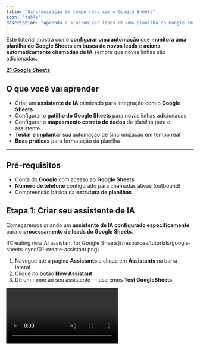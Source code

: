 ```yaml
---
title: "Sincronização em tempo real com o Google Sheets"
icon: "table"
description: "Aprenda a sincronizar leads de uma planilha do Google em tempo real e acionar chamadas de IA automaticamente "
---
```


Este tutorial mostra como **configurar uma automação** que **monitora uma planilha do Google Sheets em busca de novos leads** e **aciona automaticamente chamadas de IA** sempre que novas linhas são adicionadas.

**<u>21 Google Sheets</u>**

## O que você vai aprender

- Criar um **assistente de IA** otimizado para integração com o **Google Sheets**
- Configurar o **gatilho do Google Sheets** para novas linhas adicionadas
- Configurar o **mapeamento correto de dados** da planilha para o assistente
- **Testar e implantar** sua automação de sincronização em tempo real
- **Boas práticas** para formatação da planilha

---

## Pré-requisitos

- Conta do **Google** com acesso ao **Google Sheets**
- **Número de telefone** configurado para chamadas ativas (outbound)
- Compreensão básica da **estrutura de planilhas**

## Etapa 1: Criar seu assistente de IA

Começaremos criando um **assistente de IA configurado especificamente** para o **processamento de leads do Google Sheets**.

<Frame>
  ![Creating new AI assistant for Google Sheets](/resources/tutorials/google-sheets-sync/01-create-assistant.png)
</Frame>

1. Navegue até a página **Assistants** e clique em **Assistants** na barra lateral
2. Clique no botão **New Assistant**
3. Dê um nome ao seu assistente — usaremos **Test GoogleSheets**

<video autoPlay muted loop playsinline src="/resources/tutorials/google-sheets-sync/02-assistant-configuration.mp4" />

4. Conclua as configurações básicas:
   - Selecione um **número de telefone** para chamadas ativas (outbound)
   - Escolha uma **voz apropriada**
   - Defina o seu **fuso horário**

## Etapa 2: Configurar variáveis de chamada para dados da planilha

As **variáveis de chamada** serão mapeadas diretamente para as **colunas da sua planilha do Google Sheets**, portanto, **planeje a estrutura da planilha com antecedência**.

<Frame>
  ![Navigating to Prompts and Tools tab](/resources/tutorials/google-sheets-sync/03-prompts-and-tools-tab.png)
</Frame>

1. Vá até a guia **Prompts and Tools** (segunda guia)
2. Localize a seção **Call Variables**

<video autoPlay muted loop playsinline src="/resources/tutorials/google-sheets-sync/04-add-email-variable.mp4" />

3. Configure suas variáveis de chamada:
   - Você verá **customer_name** com o valor padrão **"John"**
   - Adicione a variável **email** com seu e-mail como valor padrão para teste
   - Adicione quaisquer **variáveis adicionais** que correspondam às colunas da sua planilha

   As variáveis podem ser usadas de várias formas:
   - No **prompt do sistema:** “Olá customer_name”
   - Em **ferramentas durante a chamada:** chamadas de API personalizadas
   - Em **importações de arquivos:** processamento em massa de leads
   - Na **plataforma de automação:** mapeamento dinâmico de dados

## Etapa 3: Criar campanha para leads da planilha

<Frame>
  ![Creating campaign for Google Sheets leads](/resources/tutorials/google-sheets-sync/06-create-campaign.png)
</Frame>

1. Navegue até a página **Campaigns** na barra lateral
2. Clique no botão **New Campaign**

<video autoPlay muted loop playsinline src="/resources/tutorials/google-sheets-sync/07-campaign-settings.mp4" />

3. Configure sua campanha:
   - Dê um **nome descritivo** à campanha
   - Selecione o **assistente** que você acabou de criar
   - Mantenha as **configurações padrão de tentativas** (podem ser ajustadas depois)
   - Clique em **Create** para salvar a campanha

## Etapa 4: Configurar automação do Google Sheets

Agora vamos criar a **automação que monitora sua planilha do Google Sheets** em busca de **novos leads**.

<video autoPlay muted loop playsinline src="/resources/tutorials/google-sheets-sync/08-automation-platform.mp4" />

1. Clique em **Automation Platform** na barra lateral
2. Crie um **novo fluxo do zero**

<video autoPlay muted loop playsinline src="/resources/tutorials/google-sheets-sync/09-search-google-sheets.mp4" />

1. Pesquise por **Google Sheets** na busca de gatilhos
2. Selecione o gatilho **New Row Added**

<video autoPlay muted loop playsinline src="/resources/tutorials/google-sheets-sync/10-create-connection.mp4" />

5. Crie uma nova conexão:
   - Clique em **New Connection**
   - Autorize com sua **conta do Google**
   - Clique em **Save** após a conexão ser estabelecida

## Etapa 5: Criar e configurar sua planilha de teste e adicionar dados de exemplo

Para este tutorial, vamos criar uma **planilha de teste formatada corretamente**.

<video autoPlay muted loop playsinline src="/resources/tutorials/google-sheets-sync/11-create-new-sheet.mp4" />

1. Acesse o **Google Sheets** e crie uma **nova planilha**
2. Dê o nome **testnewleads** (ou qualquer nome descritivo)
3. Adicione um **lead de teste** na primeira linha:
   - **Número de telefone:** use o formato internacional (+1234567890)
   - **Nome do cliente:** seu nome para teste
   - **E-mail:** seu endereço de e-mail

<Warning>
  **Formato do número de telefone:** sempre use o **formato internacional** com o **sinal de +** e **sem espaços ou parênteses**.\
  Exemplo: **\+1234567890**, e **não** _(123) 456-7890_
</Warning>

2. Salve a planilha — esses dados serão usados para **testes**.

## Etapa 7: Configurar o gatilho da automação

<video autoPlay muted loop playsinline src="/resources/tutorials/google-sheets-sync/14-select-spreadsheet.mp4" />

1. Retorne à **plataforma de automação**
2. Selecione sua **planilha** (**testnewleads**)
3. Selecione a **aba** específica (geralmente **Sheet1**)

<video autoPlay muted loop playsinline src="/resources/tutorials/google-sheets-sync/15-load-data.mp4" />

1. Clique em **Load Data** para carregar o lead de exemplo
2. Verifique se você consegue visualizar os **dados do lead** que acabou de criar

## Etapa 8: Configurar a ação da campanha

<video autoPlay muted loop playsinline src="/resources/tutorials/google-sheets-sync/16-add-action.mp4" />

1. Clique no ícone **“+”** para adicionar uma **ação**
2. Pesquise pela sua **plataforma de chamadas**
3. Selecione **Add Lead to Campaign**

<video autoPlay muted loop playsinline src="/resources/tutorials/google-sheets-sync/17-select-campaign.mp4" />

4. Selecione a **campanha** que você criou para esta automação

## Etapa 9: Mapear os dados da planilha para as variáveis do assistente

Esta etapa conecta as **colunas da sua planilha** às **variáveis de chamada do seu assistente**.

<video autoPlay muted loop playsinline src="/resources/tutorials/google-sheets-sync/18-map-phone-number.mp4" />

1. Clique no campo de entrada **Phone Number**
2. Uma **barra lateral** será aberta exibindo os dados disponíveis do gatilho
3. Pesquise e selecione o **número de telefone** da sua planilha
4. Clique em **Insert** para mapear o campo

<video autoPlay muted loop playsinline src="/resources/tutorials/google-sheets-sync/19-map-variables.mp4" />

5. Mapeie suas variáveis de chamada:
   - **customer_name:** selecione a partir dos dados da planilha
   - **email:** selecione a partir dos dados da planilha
   - Mapeie quaisquer **variáveis adicionais** que você tenha definido

<Tip>
  Os **nomes das variáveis** no seu assistente devem **corresponder aos dados que você está mapeando**.\
  Se você tiver **mais colunas** na sua planilha, **crie primeiro as variáveis correspondentes** no seu assistente.\
  Saiba mais sobre como **configurar variáveis de chamada**.
</Tip>

## Etapa 10: Testar a integração

<video autoPlay muted loop playsinline src="/resources/tutorials/google-sheets-sync/20-test-step.mp4" />

1. Clique em **Test Step** para verificar a criação do lead
2. Confira se há uma **confirmação de sucesso**
3. Vá até a página **Leads** para confirmar:
   - O **lead** aparece na sua plataforma
   - Todas as **variáveis foram preenchidas corretamente**
   - Os **dados correspondem** à entrada da sua planilha

## Etapa 11: Publicar e monitorar

<Frame>
  ![Publishing the automation](/resources/tutorials/google-sheets-sync/22-publish-automation.png)
</Frame>

1. Clique em **Publish** para ativar sua automação
2. Sua **planilha agora está sendo monitorada** para novas linhas

**Teste a sincronização em tempo real:**

- Adicione **novos leads** à sua planilha
- Verifique se eles **aparecem automaticamente** na sua plataforma
- Monitore as **execuções da automação** para identificar possíveis problemas

**Monitore o desempenho da automação:**

- Clique no botão **Runs** dentro da sua automação
- Revise cada execução para **verificar sucesso ou falha**
- Confira o **tempo de execução** e a **precisão dos dados**

---

### **Boas Práticas**

**Gerenciamento da Planilha**

- Mantenha um **formato de dados consistente** em todas as entradas
- Utilize **números de telefone no formato internacional** de forma padronizada
- Evite **linhas vazias** entre os registros de dados

---

### **Recursos Avançados**

**Suporte a múltiplas variáveis**\
Se o seu negócio precisar de mais dados sobre os leads:

- Adicione **novas colunas** à sua planilha (_company_name_, _address_, etc.)
- Defina as **variáveis correspondentes** no seu assistente
- Faça o **mapeamento dos novos campos** na automação
- Teste com **dados de exemplo** antes de usar leads reais

---

### **Solução de Problemas**

**Leads não estão sincronizando:**

- Verifique a **autorização da conexão com o Google Sheets**
- Confirme as **permissões e compartilhamentos** da planilha
- Certifique-se de que as **novas linhas contenham dados** em todas as colunas mapeadas

**Erros de formato do número de telefone:**

- Use o **formato internacional:** +1234567890
- **Remova espaços, parênteses e traços**
- Verifique se o **código do país** está incluído

**Problemas de mapeamento de variáveis:**

- Confirme que os **nomes das variáveis** correspondem entre o assistente e a planilha
- Verifique se as **colunas contêm dados válidos**
- Revise a **configuração de mapeamento** na automação

**Automação não está sendo acionada:**

- Certifique-se de que a automação está **publicada e ativa**
- Verifique se **novas linhas estão realmente sendo adicionadas**
- Confirme que o **gatilho do Google Sheets** está configurado corretamente

---

### **Próximas Etapas**

Quando sua integração com o Google Sheets estiver funcionando:

- **Amplie** com listas maiores de leads
- Adicione **mais variáveis** para maior personalização
- **Integre** com outras ferramentas, como sistemas de **CRM**
- Configure **automações de follow-up** para resultados das chamadas
- **Monitore e otimize** suas taxas de conversão

Sua planilha do **Google Sheets** agora é uma **ferramenta poderosa de gestão de leads**, acionando automaticamente **chamadas de IA** para cada novo lead adicionado!